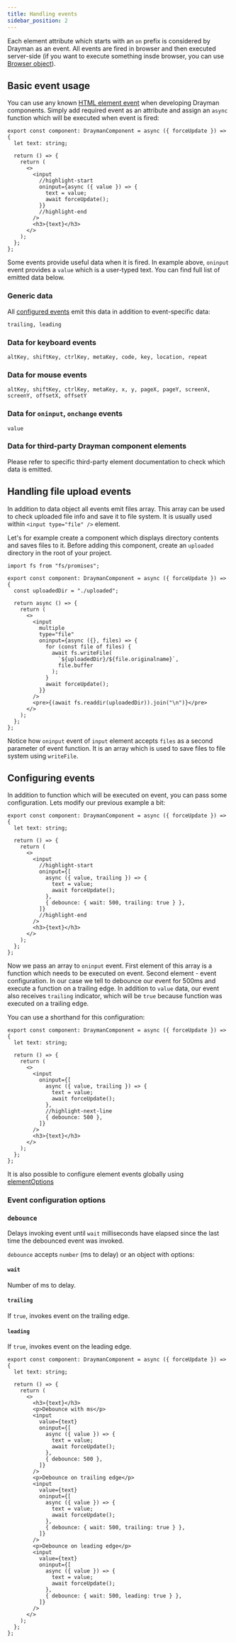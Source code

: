 ```yaml
---
title: Handling events
sidebar_position: 2
---
```


Each element attribute which starts with an `on` prefix is considered by Drayman as an event. All events are fired in browser and then executed server-side (if you want to execute something insde browser, you can use [Browser object](./helpers/the-browser-object)).

## Basic event usage

You can use any known [HTML element event](https://html.spec.whatwg.org/multipage/indices.html#attributes-3) when developing Drayman components. Simply add required event as an attribute and assign an `async` function which will be executed when event is fired:

```tsx title="src/components/home.tsx"
export const component: DraymanComponent = async ({ forceUpdate }) => {
  let text: string;

  return () => {
    return (
      <>
        <input
          //highlight-start
          oninput={async ({ value }) => {
            text = value;
            await forceUpdate();
          }}
          //highlight-end
        />
        <h3>{text}</h3>
      </>
    );
  };
};
```

Some events provide useful data when it is fired. In example above, `oninput` event provides a `value` which is a user-typed text. You can find full list of emitted data below.

### Generic data

All [configured events](#configuring-events) emit this data in addition to event-specific data:

```text
trailing, leading
```

### Data for keyboard events

```text
altKey, shiftKey, ctrlKey, metaKey, code, key, location, repeat
```

### Data for mouse events

```text
altKey, shiftKey, ctrlKey, metaKey, x, y, pageX, pageY, screenX, screenY, offsetX, offsetY
```

### Data for `oninput`, `onchange` events

```text
value
```

### Data for third-party Drayman component elements

Please refer to specific third-party element documentation to check which data is emitted.

## Handling file upload events

In addition to data object all events emit files array. This array can be used to check uploaded file info and save it to file system. It is usually used within `<input type="file" />` element.

Let's for example create a component which displays directory contents and saves files to it. Before adding this component, create an `uploaded` directory in the root of your project.

```tsx title="src/components/home.tsx"
import fs from "fs/promises";

export const component: DraymanComponent = async ({ forceUpdate }) => {
  const uploadedDir = "./uploaded";

  return async () => {
    return (
      <>
        <input
          multiple
          type="file"
          oninput={async ({}, files) => {
            for (const file of files) {
              await fs.writeFile(
                `${uploadedDir}/${file.originalname}`,
                file.buffer
              );
            }
            await forceUpdate();
          }}
        />
        <pre>{(await fs.readdir(uploadedDir)).join("\n")}</pre>
      </>
    );
  };
};
```

Notice how `oninput` event of `input` element accepts `files` as a second parameter of event function. It is an array which is used to save files to file system using `writeFile`.

## Configuring events

In addition to function which will be executed on event, you can pass some configuration. Lets modify our previous example a bit:

```tsx title="src/components/home.tsx"
export const component: DraymanComponent = async ({ forceUpdate }) => {
  let text: string;

  return () => {
    return (
      <>
        <input
          //highlight-start
          oninput={[
            async ({ value, trailing }) => {
              text = value;
              await forceUpdate();
            },
            { debounce: { wait: 500, trailing: true } },
          ]}
          //highlight-end
        />
        <h3>{text}</h3>
      </>
    );
  };
};
```

Now we pass an array to `oninput` event. First element of this array is a function which needs to be executed on event. Second element - event configuration. In our case we tell to debounce our event for 500ms and execute a function on a trailing edge. In addition to `value` data, our event also receives `trailing` indicator, which will be `true` because function was executed on a trailing edge.

You can use a shorthand for this configuration:

```tsx title="src/components/home.tsx"
export const component: DraymanComponent = async ({ forceUpdate }) => {
  let text: string;

  return () => {
    return (
      <>
        <input
          oninput={[
            async ({ value, trailing }) => {
              text = value;
              await forceUpdate();
            },
            //highlight-next-line
            { debounce: 500 },
          ]}
        />
        <h3>{text}</h3>
      </>
    );
  };
};
```

It is also possible to configure element events globally using [elementOptions](../introduction/configuration#elementoptions)

### Event configuration options

### `debounce`

Delays invoking event until `wait` milliseconds have elapsed since the last time the debounced event was invoked.

`debounce` accepts `number` (ms to delay) or an object with options:

#### `wait`

Number of ms to delay.

#### `trailing`

If `true`, invokes event on the trailing edge.

#### `leading`

If `true`, invokes event on the leading edge.

```tsx title="src/components/home.tsx"
export const component: DraymanComponent = async ({ forceUpdate }) => {
  let text: string;

  return () => {
    return (
      <>
        <h3>{text}</h3>
        <p>Debounce with ms</p>
        <input
          value={text}
          oninput={[
            async ({ value }) => {
              text = value;
              await forceUpdate();
            },
            { debounce: 500 },
          ]}
        />
        <p>Debounce on trailing edge</p>
        <input
          value={text}
          oninput={[
            async ({ value }) => {
              text = value;
              await forceUpdate();
            },
            { debounce: { wait: 500, trailing: true } },
          ]}
        />
        <p>Debounce on leading edge</p>
        <input
          value={text}
          oninput={[
            async ({ value }) => {
              text = value;
              await forceUpdate();
            },
            { debounce: { wait: 500, leading: true } },
          ]}
        />
      </>
    );
  };
};
```
